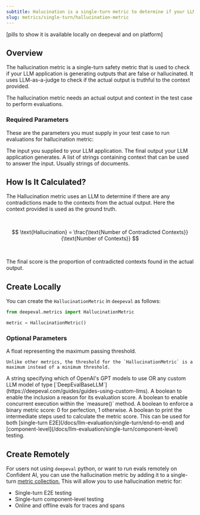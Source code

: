 ```yaml
---
subtitle: Halucination is a single-turn metric to determine if your LLM is hallucinating false information.
slug: metrics/single-turn/hallucination-metric
---
```


[pills to show it is available locally on deepeval and on platform]

## Overview

The hallucination metric is a single-turn safety metric that is used to check if your LLM application is generating outputs that are false or hallucinated. It uses LLM-as-a-judge to check if the actual output is truthful to the context provided.

<Warning>

The hallucination metric needs an actual output and context in the test case to perform evaluations.

</Warning>

### Required Parameters

These are the parameters you must supply in your test case to run evaluations for hallucination metric:

<ParamField path="input" type="string" required>
  The input you supplied to your LLM application.
</ParamField>
<ParamField path="actual_output" type="string" required>
  The final output your LLM application generates.
</ParamField>
<ParamField path="context" type="list of string" required>
  A list of strings containing context that can be used to answer the input. Usually strings of documents.
</ParamField>

## How Is It Calculated?

The Hallucination metric uses an LLM to determine if there are any contradictions made to the contexts from the actual output. Here the context provided is used as the ground truth.

<br />

$$
\text{Hallucination} = \frac{\text{Number of Contradicted Contexts}}{\text{Number of Contexts}}
$$

<br />

The final score is the proportion of contradicted contexts found in the actual output.

## Create Locally

You can create the `HallucinationMetric` in `deepeval` as follows:

```python
from deepeval.metrics import HallucinationMetric

metric = HallucinationMetric()
```

### Optional Parameters

<ParamField path="threshold" type="number" default={0.5}>
    A float representing the maximum passing threshold.
    
    Unlike other metrics, the threshold for the `HallucinationMetric` is a maximum instead of a minimum threshold.

</ParamField>
<ParamField path="model" type="string | Object" default="gpt-4.1">
    A string specifying which of OpenAI's GPT models to use OR any custom LLM model of type [`DeepEvalBaseLLM`](https://deepeval.com/guides/guides-using-custom-llms). 
</ParamField>
<ParamField path="include_reason" type="boolean" default={"true"}>
    A boolean to enable the inclusion a reason for its evaluation score.
</ParamField>
<ParamField path="async_mode" type="boolean" default={"true"}>
    A boolean to enable concurrent execution within the `measure()` method.
</ParamField>
<ParamField path="strict_mode" type="boolean" default={"false"}>
    A boolean to enforce a binary metric score: 0 for perfection, 1 otherwise.
</ParamField>
<ParamField path="verbose_mode" type="boolean" default={"false"}>
    A boolean to print the intermediate steps used to calculate the metric score.
</ParamField>

<Success>
  This can be used for both [single-turn
  E2E](/docs/llm-evaluation/single-turn/end-to-end) and
  [component-level](/docs/llm-evaluation/single-turn/component-level) testing.
</Success>

## Create Remotely

For users not using `deepeval` python, or want to run evals remotely on Confident AI, you can use the hallucination metric by adding it to a single-turn [metric collection.](/metrics/metric-collections) This will allow you to use hallucination metric for:

- Single-turn E2E testing
- Single-turn component-level testing
- Online and offline evals for traces and spans
